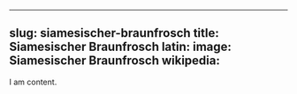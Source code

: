 
---
slug: siamesischer-braunfrosch
title: Siamesischer Braunfrosch
latin:
image: Siamesischer Braunfrosch
wikipedia: 
---

I am content.
